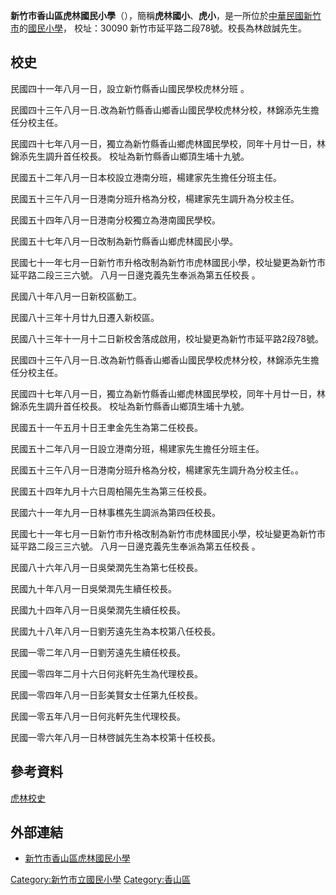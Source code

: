 {{expand|time=2014-10-06T03:45:04+00:00}}
{{unreferenced|time=2014-10-06T03:45:04+00:00}}
'''新竹市香山區虎林國民小學'''（{{lang-en|'''Hu Lin Primary School'''}}），簡稱'''虎林國小'''、'''虎小'''，是一所位於[[中華民國|中華民國]][[新竹市|新竹市]]的[[國民小學|國民小學]]， 校址：30090 新竹市延平路二段78號。校長為林啟誠先生。

== 校史 ==

民國四十一年八月一日，設立新竹縣香山國民學校虎林分班 。

民國四十三午八月一日.改為新竹縣香山鄉香山國民學校虎林分校，林錦添先生擔任分校主任。

民國四十七年八月一日，獨立為新竹縣香山鄉虎林國民學校，同年十月廿一日，林錦添先生調升首任校長。 校址為新竹縣香山鄉頂生埔十九號。

民國五十二年八月一日本校設立港南分班，楊建家先生擔任分班主任。

民國五十三午八月一日港南分班升格為分校，楊建家先生調升為分校主任。

民國五十四年八月一日港南分校獨立為港南國民學校。

民國五十七年八月一日改制為新竹縣香山鄉虎林國民小學。

民國七十一年七月一日新竹市升格改制為新竹市虎林國民小學，校址變更為新竹市延平路二段三三六號。 八月一日邊克義先生奉派為第五任校長 。

民國八十年八月一日新校區動工。

民國八十三年十月廿九日遷入新校區。

民國八十三年十一月十二日新校舍落成啟用，校址變更為新竹市延平路2段78號。

民國四十三午八月一日.改為新竹縣香山鄉香山國民學校虎林分校，林錦添先生擔任分校主任。

民國四十七年八月一日，獨立為新竹縣香山鄉虎林國民學校，同年十月廿一日，林錦添先生調升首任校長。 校址為新竹縣香山鄉頂生埔十九號。

民國五十一午五月十日王聿金先生為第二任校長。

民國五十二年八月一日設立港南分班，楊建家先生擔任分班主任。

民國五十三午八月一日港南分班升格為分校，楊建家先生調升為分校主任。。

民國五十四年九月十六日周柏陽先生為第三任校長。

民國六十一年九月一日林事樵先生調派為第四任校長。

民國七十一年七月一日新竹市升格改制為新竹市虎林國民小學，校址變更為新竹市延平路二段三三六號。 八月一日邊克義先生奉派為第五任校長 。

民國八十六年八月一日吳榮潤先生為第七任校長。

民國九十年八月一日吳榮潤先生續任校長。

民國九十四年八月一日吳榮潤先生續任校長。

民國九十八年八月一日劉芳遠先生為本校第八任校長。

民國一零二年八月一日劉芳遠先生續任校長。

民國一零四年二月十六日何兆軒先生為代理校長。

民國一零四年八月一日彭美賢女士任第九任校長。

民國一零五年八月一日何兆軒先生代理校長。

民國一零六年八月一日林啓誠先生為本校第十任校長。

==參考資料==

[https://www.hlps.hc.edu.tw/nss/p/history001 虎林校史] {{Wayback|url=https://www.hlps.hc.edu.tw/nss/p/history001 |date=20220520015020 }}


==外部連結==
*[https://www.hlps.hc.edu.tw/nss/p/index 新竹市香山區虎林國民小學] {{Wayback|url=http://www2.hlps.hc.edu.tw/web/index.php |date=20201204002314 }}

[[Category:新竹市立國民小學|Category:新竹市立國民小學]]
[[Category:香山區|Category:香山區]]